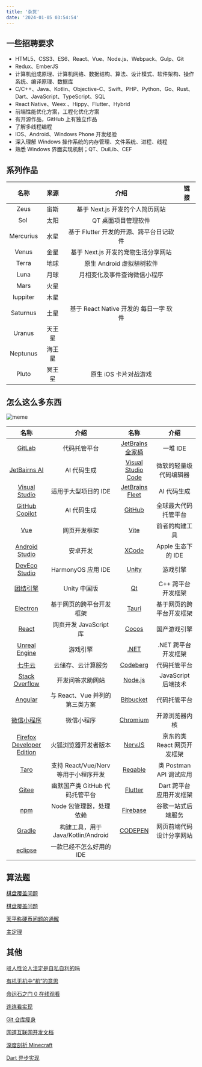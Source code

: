 ```yaml
---
title: '杂货'
date: '2024-01-05 03:54:54'
---
```


## 一些招聘要求

- HTML5、CSS3、ES6、React、Vue、Node.js、Webpack、Gulp、Git
- Redux、EmberJS
- 计算机组成原理、计算机网络、数据结构、算法、设计模式、软件架构、操作系统、编译原理、数据库
- C/C++、Java、Kotlin、Objective-C、Swift、PHP、Python、Go、Rust、Dart、JavaScript、TypeScript、SQL
- React Native、Weex 、Hippy、Flutter、Hybrid
- 前端性能优化方案，工程化优化方案
- 有开源作品，GitHub 上有独立作品
- 了解多线程编程
- IOS、Android、Windows Phone 开发经验
- 深入理解 Windows 操作系统的内存管理、文件系统、进程、线程
- 熟悉 Windows 界面实现机制；QT、DuiLib、CEF

## 系列作品

|   名称    |  来源  |                  介绍                   | 链接 |
| :-------: | :----: | :-------------------------------------: | :--: |
|   Zeus    |  宙斯  |     基于 Next.js 开发的个人简历网站     |      |
|   Sol     |  太阳  |           QT 桌面项目管理软件           |      |
| Mercurius |  水星  | 基于 Flutter 开发的开源、跨平台日记软件 |      |
|   Venus   |  金星  |   基于 Next.js 开发的宠物生活分享网站   |      |
|   Terra   |  地球  |        原生 Android 虚拟植树软件        |      |
|   Luna    |  月球  |      月相变化及事件查询微信小程序       |      |
|   Mars    |  火星  |                                         |      |
| Iuppiter  |  木星  |                                         |      |
| Saturnus  |  土星  | 基于 React Native 开发的 每日一字 软件  |      |
|  Uranus   | 天王星 |                                         |      |
| Neptunus  | 海王星 |                                         |      |
|   Pluto   | 冥王星 |          原生 iOS 卡片对战游戏          |      |

## 怎么这么多东西

![meme](/post/1000043765.jpg)

|            名称             |                 介绍                 |         名称         |            介绍             |
| :-------------------------: | :----------------------------------: | :------------------: | :-------------------------: |
|          [GitLab]           |             代码托管平台             |  [JetBrains 全家桶]  |          一堆 IDE           |
|       [JetBairns AI]        |             AI 代码生成              | [Visual Studio Code] |   微软的轻量级代码编辑器    |
|       [Visual Studio]       |         适用于大型项目的 IDE         |  [JetBrains Fleet]   |         AI 代码生成         |
|      [GitHub Copilot]       |             AI 代码生成              |       [GitHub]       |    全球最大代码托管平台     |
|            [Vue]            |             网页开发框架             |        [Vite]        |       前者的构建工具        |
|      [Android Studio]       |               安卓开发               |       [XCode]        |     Apple 生态下的 IDE      |
|       [DevEco Studio]       |          HarmonyOS 应用 IDE          |       [Unity]        |          游戏引擎           |
|         [团结引擎]          |             Unity 中国版             |         [Qt]         |     C++ 跨平台开发框架      |
|         [Electron]          |       基于网页的跨平台开发框架       |       [Tauri]        |  基于网页的跨平台开发框架   |
|           [React]           |        网页开发 JavaScript 库        |       [Cocos]        |        国产游戏引擎         |
|       [Unreal Engine]       |               游戏引擎               |        [.NET]        |     .NET 跨平台开发框架     |
|          [七牛云]           |          云储存、云计算服务          |      [Codeberg]      |        代码托管平台         |
|      [Stack Overflow]       |           开发问答求助网站           |      [Node.js]       |     JavaScript 后端技术     |
|          [Angular]          |    与 React、Vue 并列的第三类方案    |     [Bitbucket]      |        代码托管平台         |
|        [微信小程序]         |              微信小程序              |      [Chromium]      |       开源浏览器内核        |
| [Firefox Developer Edition] |         火狐浏览器开发者版本         |       [NervJS]       | 京东的类 React 网页开发框架 |
|           [Taro]            | 支持 React/Vue/Nerv 等用于小程序开发 |      [Reqable]       |   类 Postman API 调试应用   |
|           [Gitee]           |    幽默国产类 GitHub 代码托管平台    |      [Flutter]       |   Dart 跨平台应用开发框架   |
|            [npm]            |       Node 包管理器，处理依赖        |      [Firebase]      |     谷歌一站式后端服务      |
|          [Gradle]           |  构建工具，用于 Java/Kotlin/Android  |      [CODEPEN]       |  网页前端代码设计分享网站   |
|          [eclipse]          |       一款已经不怎么好用的 IDE       |                      |                             |

[GitLab]: https://about.gitlab.com/
[JetBrains 全家桶]: https://www.jetbrains.com/ides/
[JetBairns AI]: https://www.jetbrains.com/ai/
[Visual Studio Code]: https://code.visualstudio.com/
[Visual Studio]: https://visualstudio.microsoft.com/
[JetBrains Fleet]: https://www.jetbrains.com/fleet/
[GitHub Copilot]: https://github.com/features/copilot/
[GitHub]: https://github.com/
[Vue]: https://vuejs.org/
[Vite]: https://vitejs.dev/
[Android Studio]: https://developer.android.com/studio
[XCode]: https://developer.apple.com/xcode/
[DevEco Studio]: https://developer.huawei.com/consumer/cn/deveco-studio/
[Unity]: https://unity.com/
[团结引擎]: https://unity.cn/tuanjie/tuanjieyinqing
[Qt]: https://www.qt.io/
[Electron]: https://www.electronjs.org/
[Tauri]: https://tauri.app/
[React]: https://react.dev/
[Cocos]: https://www.cocos.com/
[Unreal Engine]: https://www.unrealengine.com/
[.NET]: https://dotnet.microsoft.com/
[七牛云]: https://www.qiniu.com/
[Codeberg]: https://codeberg.org/
[Stack Overflow]: https://stackoverflow.com/
[Node.js]: https://nodejs.org/
[Angular]: https://angular.io/
[Bitbucket]: https://bitbucket.org/
[微信小程序]: https://developers.weixin.qq.com/miniprogram/dev/framework/
[Chromium]: https://www.chromium.org/
[Firefox Developer Edition]: https://www.mozilla.org/en-US/firefox/developer/
[NervJS]: https://github.com/NervJS
[Taro]: https://taro-ui.jd.com/
[Reqable]: https://reqable.com/
[Gitee]: https://gitee.com/
[Flutter]: https://flutter.dev/
[npm]: https://www.npmjs.com/
[Firebase]: https://firebase.google.com/
[Gradle]: https://gradle.org/
[CODEPEN]: https://codepen.io/
[eclipse]: https://www.eclipse.org/

## 算法题

[棋盘覆盖问题](https://blog.csdn.net/q547550831/article/details/51541527)

[棋盘覆盖问题](https://blog.csdn.net/SongXJ_01/article/details/112439322)

[天平称硬币问题的通解](https://sighsmile.github.io/2017-08-02-weighing-puzzle)

[主定理](https://zhuanlan.zhihu.com/p/100531135)

## 其他

[驳人性论人注定是自私自利的吗](http://telegra.ph/驳人性论人注定是自私自利的吗-09-24-2)

[有机无机中“机”的意思](https://www.zhihu.com/question/342054227/answer/945310389)

[命运石之门 0 在线观看](https://www.yhmgo.com/vp/18194-3-0.html)

[连连看实现](https://www.jianshu.com/p/c1490cc49670)

[Git 仓库瘦身](https://ost.51cto.com/posts/24232)

[网道互联网开发文档](https://wangdoc.com/)

[深度剖析 Minecraft](https://blog.fallenbreath.me/zh-CN/2019/deeply-dissecting-minecraft_1/)

[Dart 异步实现](https://juejin.cn/post/7161215037078503454)
